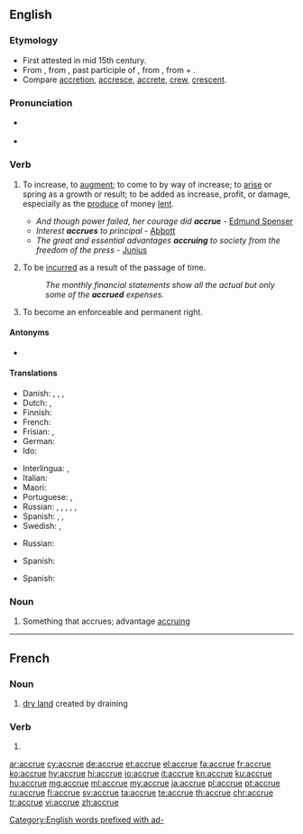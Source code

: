 ==English==
{{was wotd|2008|October|10}}
{{wikipedia}}

===Etymology===
* First attested in mid 15th century.
* From {{etyl|enm|en}} {{m|enm|acrewen}}, from {{etyl|fro|en}} {{m|fro|acreue|acreüe}}, past participle of {{m|fro|accreistre||to increase}}, from {{etyl|la|en}} {{m|la|accrēsco||increase}}, from {{m|la|ad||in addition}} + {{m|la|crēscō||to grow}}.
* Compare [[accretion]], [[accresce]], [[accrete]], [[crew]], [[crescent]].

===Pronunciation===
* {{a|UK|US}} {{IPA|/əˈkɹuː/|/ə.ˈkɹu/|lang=en}}
* {{audio|en-us-accrue.ogg|Audio (US)|lang=en}}
*: {{rhymes|uː|lang=en}}

===Verb===
{{en-verb|accru}}

# {{label|en|intransitive}} To increase, to [[augment]]; to come to by way of increase; to [[arise]] or spring as a growth or result; to be added as increase, profit, or damage, especially as the [[produce]] of money [[lent]].
#* ''And though power failed, her courage did '''accrue''''' - [[w:Edmund Spenser|Edmund Spenser]]
#* ''Interest '''accrues''' to principal'' - [[Abbott]]
#* ''The great and essential advantages '''accruing''' to society from the freedom of the press'' - [[Junius]]
# {{label|en|intransitive|accounting}} To be [[incurred]] as a result of the passage of time.
#: ''The monthly financial statements show all the actual but only some of the '''accrued''' expenses.''
# {{label|en|intransitive|legal}} To become an enforceable and permanent right.

====Antonyms====
* {{sense|accounting}} {{l|en|amortize}} <!-- to ''decrease'' over time, rather than ''increase'' -->

====Translations====
{{trans-top|increase}}
* Danish: {{t|da|opsamle}}, {{t+|da|indsamle}}, {{t|da|tilfalde}}, {{t|da|påløbe}}
* Dutch: {{t+|nl|verhogen}}, {{t+|nl|groeien}}
* Finnish: {{t+|fi|kasvaa}}
* French: {{t+|fr|accroître}}
* Frisian: {{t|fy|krije}}, {{t|fy|groeien}}
* German: {{t+|de|anfallen}}
* Ido: {{t+|io|amaseskar}}
{{trans-mid}}
* Interlingua: {{t|ia|accrescer}}, {{t|ia|aAccumular}}
* Italian: {{t+|it|accrescersi}}
* Maori: {{t|mi|hua}}
* Portuguese: {{t+|pt|acrescer}}, {{t+|pt|acumular}}
* Russian: {{t+|ru|прираста́ть|impf}}, {{t+|ru|прирасти́|pf}}, {{t+|ru|добавля́ться|impf}}, {{t+|ru|доба́виться|pf}}, {{t+|ru|нараста́ть|impf}}, {{t+|ru|нарасти́|pf}}
* Spanish: {{t+|es|acrecentar}}, {{t+|es|acumular}}, {{t+|es|aumentar}}
* Swedish: {{t+|sv|öka}}, {{t|sv|växa till}}
{{trans-bottom}}

{{trans-top|to be incurred as a result of the passage of time}}
* Russian: {{t|ru|начислять}}
{{trans-mid}}
* Spanish: {{t+|es|devengar}}
{{trans-bottom}}

{{trans-top|to become an enforceable and permanent right}}
* Spanish: {{t+|es|adquirir}}
{{trans-mid}}
{{trans-bottom}}

===Noun===
{{en-noun}}

# {{label|en|obsolete}} Something that accrues; advantage [[accruing]]

[[Category:English words prefixed with ad-]]

----

==French==

===Noun===
{{fr-noun|f}}

# [[dry land]] created by draining

===Verb===
{{head|fr|past participle form}}

# {{feminine past participle of|accroître|lang=fr|nocat=1}}

[[ar:accrue]]
[[cy:accrue]]
[[de:accrue]]
[[et:accrue]]
[[el:accrue]]
[[fa:accrue]]
[[fr:accrue]]
[[ko:accrue]]
[[hy:accrue]]
[[hi:accrue]]
[[io:accrue]]
[[it:accrue]]
[[kn:accrue]]
[[ku:accrue]]
[[hu:accrue]]
[[mg:accrue]]
[[ml:accrue]]
[[my:accrue]]
[[ja:accrue]]
[[pl:accrue]]
[[pt:accrue]]
[[ru:accrue]]
[[fi:accrue]]
[[sv:accrue]]
[[ta:accrue]]
[[te:accrue]]
[[th:accrue]]
[[chr:accrue]]
[[tr:accrue]]
[[vi:accrue]]
[[zh:accrue]]